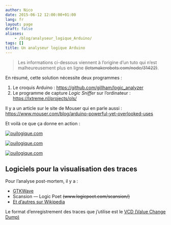 ```yaml
---
author: Nico
date: 2015-06-12 12:00:00+01:00
lang: fr
layout: page
draft: false
aliases:
    - /blog/analyseur_logique_Arduino/
tags: []
title: Un analyseur logique Arduino
---
```


> Les informations ci-dessous viennent à l’origine d’un tuto qui n’est malheureusement plus en ligne ~~(letsmakerobots.com/node/31422)~~.

En résumé, cette solution nécessite deux programmes :

1. Le croquis Arduino : <https://github.com/gillham/logic_analyzer>
2. Le programme de capture _Logic Sniffer_ sur l’ordinateur : <https://lxtreme.nl/projects/ols/>

Il y a un article sur le site de Mouser qui en parle aussi : <https://www.mouser.com/blog/arduino-powerful-yet-overlooked-uses>

Et voilà ce que ça donne en action :

[![ouilogique.com][img_1]][img_1]

[img_1]: ./images/2015-04-22_analyseur_logique.png

[![ouilogique.com][img_2]][img_2]

[img_2]: ./images/2015-04-22_RF433_proto_1.jpg

[![ouilogique.com][img_3]][img_3]

[img_3]: ./images/2015-04-22_RF433_proto_2.jpg

## Logiciels pour la visualisation des traces

Pour l’analyse post-mortem, il y a :

-   [GTKWave](https://gtkwave.sourceforge.net/)
-   Scansion — Logic Poet ~~(www.logicpoet.com/scansion/)~~
-   [Et d’autres sur Wikipedia](https://en.wikipedia.org/wiki/Waveform_viewer)

Le format d’enregistrement des traces que j’utilise est le [VCD (Value Change Dump)](https://en.wikipedia.org/wiki/Value_change_dump)
